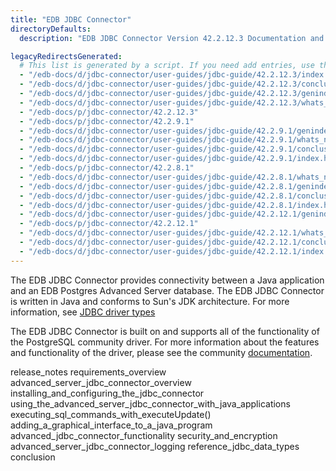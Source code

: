 ```yaml
---
title: "EDB JDBC Connector"
directoryDefaults:
  description: "EDB JDBC Connector Version 42.2.12.3 Documentation and release notes."

legacyRedirectsGenerated:
  # This list is generated by a script. If you need add entries, use the `legacyRedirects` key.
  - "/edb-docs/d/jdbc-connector/user-guides/jdbc-guide/42.2.12.3/index.html"
  - "/edb-docs/d/jdbc-connector/user-guides/jdbc-guide/42.2.12.3/conclusion.html"
  - "/edb-docs/d/jdbc-connector/user-guides/jdbc-guide/42.2.12.3/genindex.html"
  - "/edb-docs/d/jdbc-connector/user-guides/jdbc-guide/42.2.12.3/whats_new.html"
  - "/edb-docs/p/jdbc-connector/42.2.12.3"
  - "/edb-docs/p/jdbc-connector/42.2.9.1"
  - "/edb-docs/d/jdbc-connector/user-guides/jdbc-guide/42.2.9.1/genindex.html"
  - "/edb-docs/d/jdbc-connector/user-guides/jdbc-guide/42.2.9.1/whats_new.html"
  - "/edb-docs/d/jdbc-connector/user-guides/jdbc-guide/42.2.9.1/conclusion.html"
  - "/edb-docs/d/jdbc-connector/user-guides/jdbc-guide/42.2.9.1/index.html"
  - "/edb-docs/p/jdbc-connector/42.2.8.1"
  - "/edb-docs/d/jdbc-connector/user-guides/jdbc-guide/42.2.8.1/whats_new.html"
  - "/edb-docs/d/jdbc-connector/user-guides/jdbc-guide/42.2.8.1/genindex.html"
  - "/edb-docs/d/jdbc-connector/user-guides/jdbc-guide/42.2.8.1/conclusion.html"
  - "/edb-docs/d/jdbc-connector/user-guides/jdbc-guide/42.2.8.1/index.html"
  - "/edb-docs/d/jdbc-connector/user-guides/jdbc-guide/42.2.12.1/genindex.html"
  - "/edb-docs/p/jdbc-connector/42.2.12.1"
  - "/edb-docs/d/jdbc-connector/user-guides/jdbc-guide/42.2.12.1/whats_new.html"
  - "/edb-docs/d/jdbc-connector/user-guides/jdbc-guide/42.2.12.1/conclusion.html"
  - "/edb-docs/d/jdbc-connector/user-guides/jdbc-guide/42.2.12.1/index.html"
---
```


The EDB JDBC Connector provides connectivity between a Java application and an EDB Postgres Advanced Server database. The EDB JDBC Connector is written in Java and conforms to Sun's JDK architecture. For more information, see [JDBC driver types](03_advanced_server_jdbc_connector_overview/#jdbc-driver-types)

The EDB JDBC Connector is built on and supports all of the functionality of the PostgreSQL community driver. For more information about the features and functionality of the driver, please see the community [documentation](https://jdbc.postgresql.org/documentation).

<div class="toctree" maxdepth="3">

release_notes requirements_overview advanced_server_jdbc_connector_overview installing_and_configuring_the_jdbc_connector using_the_advanced_server_jdbc_connector_with_java_applications executing_sql_commands_with_executeUpdate() adding_a_graphical_interface_to_a_java_program advanced_jdbc_connector_functionality security_and_encryption advanced_server_jdbc_connector_logging reference_jdbc_data_types conclusion

</div>
